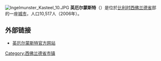 {{Unreferenced|time=2018-08-17T13:49:53+00:00}}
[[File:Ingelmunster_Kasteel_10.JPG|thumb]]
'''英厄尔蒙斯特'''（{{lang-nl|Ingelmunster}}）是位於[[比利时|比利时]][[西佛兰德省|西佛兰德省]]部的一座[[城市|城市]]，人口10,517人（2006年）。

== 外部链接 ==
* [https://web.archive.org/web/20060213114754/http://www.ingelmunster.be/ 英厄尔蒙斯特官方网站]

{{西佛兰德省市区}}

{{DEFAULTSORT:Ingelmunster}}
{{Belgium-geo-stub}}

[[Category:西佛兰德省市镇|Category:西佛兰德省市镇]]